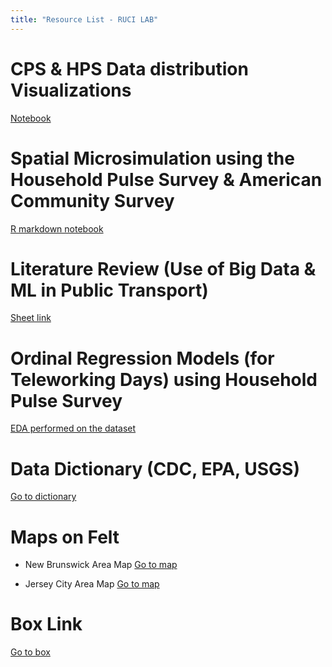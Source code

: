 ```yaml
---
title: "Resource List - RUCI LAB"
---
```


# CPS & HPS Data distribution Visualizations
[Notebook](cps_visualizations.qmd)

# Spatial Microsimulation using the Household Pulse Survey & American Community Survey
[R markdown notebook](smsm.qmd)

# Literature Review (Use of Big Data & ML in Public Transport)

[Sheet link](https://docs.google.com/spreadsheets/d/1nBsYoIzlT-GBuFJbsYgTM-G9ulQqnuLfa2JMTTN393g/edit?usp=sharing)

# Ordinal Regression Models (for Teleworking Days) using Household Pulse Survey

[EDA performed on the dataset](eda.qmd)

# Data Dictionary (CDC, EPA, USGS)

[Go to dictionary](datadict.qmd)

# Maps on Felt
* New Brunswick Area Map
  [Go to map](https://felt.com/map/NB-EPA-CDC-BFP-data-H1YZ9B9A1eQQWSEgyY9BRxUAB?loc=40.4431,-74.4269,10.52z&share=1)

* Jersey City Area Map
  [Go to map](https://felt.com/map/JC-CDC-EPA-BFP-data-OwGY4sLjTHy9AJ5LIMrNDrA?loc=39.15,-44.73,3.15z&share=1)

# Box Link

[Go to box](https://rutgers.box.com/s/4gbvfg9p7ep4onqplmak7ijcko58ino4)
